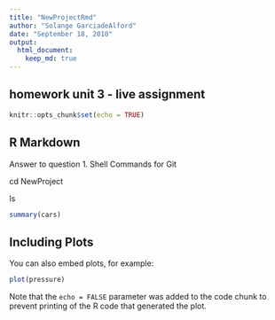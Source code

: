 ```yaml
---
title: "NewProjectRmd"
author: "Solange GarciadeAlford"
date: "September 18, 2018"
output: 
  html_document:
    keep_md: true
---
```


## homework unit 3 - live assignment

```r
knitr::opts_chunk$set(echo = TRUE)

```

## R Markdown

Answer to question 1. Shell Commands for Git

cd NewProject

ls


```r
summary(cars)
```

## Including Plots

You can also embed plots, for example:

```r
plot(pressure)
```

Note that the `echo = FALSE` parameter was added to the code chunk to prevent printing of the R code that generated the plot.
